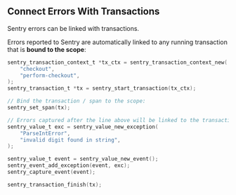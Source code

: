 ## Connect Errors With Transactions

Sentry errors can be linked with transactions.

Errors reported to Sentry are automatically linked to any running transaction that is **bound to the scope**:

```c
sentry_transaction_context_t *tx_ctx = sentry_transaction_context_new(
    "checkout",
    "perform-checkout",
);
sentry_transaction_t *tx = sentry_start_transaction(tx_ctx);

// Bind the transaction / span to the scope:
sentry_set_span(tx);

// Errors captured after the line above will be linked to the transaction
sentry_value_t exc = sentry_value_new_exception(
    "ParseIntError", 
    "invalid digit found in string",
);

sentry_value_t event = sentry_value_new_event();
sentry_event_add_exception(event, exc);
sentry_capture_event(event);

sentry_transaction_finish(tx);
```
